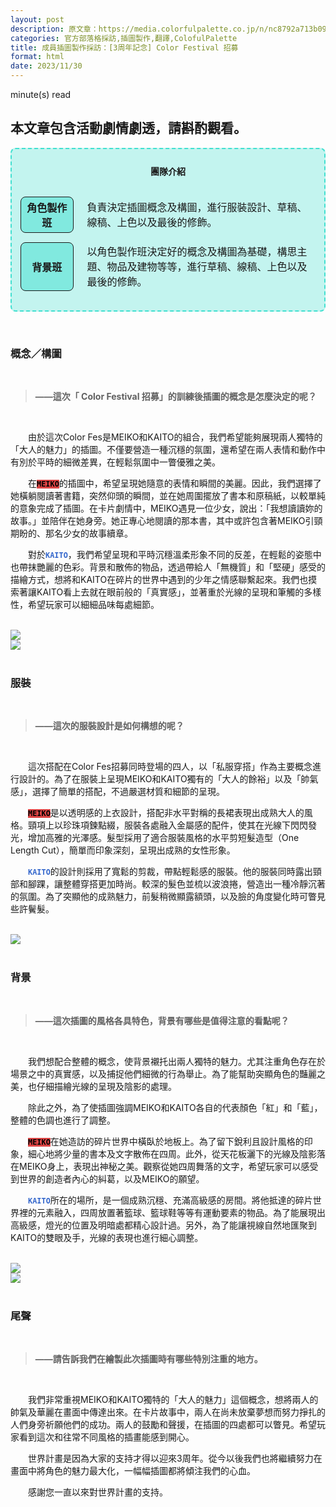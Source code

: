 ```yaml
---
layout: post
description: 原文章：https://media.colorfulpalette.co.jp/n/nc8792a713b09 | 此篇訪談翻譯僅作為個人練習。
categories: 官方部落格採訪,插圖製作,翻譯,ColofulPalette
title: 成員插圖製作採訪：[3周年記念] Color Festival 招募
format: html
date: 2023/11/30
---
```

<script type="module" src="main.js"></script>

<span id="reading-tag"><span id="time"></span> minute(s) read</span>

::: {.callout-warning appearance="simple"}
## 本文章包含活動劇情劇透，請斟酌觀看。
:::


<div style="border:2px turquoise dashed;padding:0px 12px 0px 12px;border-radius:8px;background-color:rgba(64,224,208, 0.3) !important;" class="team-info">
<p style="text-align:center;font-weight:bold;margin-top:25px">團隊介紹</p>
<table style="border:none;border-collapse: separate;border-spacing: 2px 15px;">
<tr style="border:none;background-color:transparent;">
<th style="text-align:center;width:18%; border:1px solid;border-radius:8px;background-color:rgba(64,224,208, 0.5)">角色製作班</th>
<td style="border:none;padding-left:20px">負責決定插圖概念及構圖，進行服裝設計、草稿、線稿、上色以及最後的修飾。</td>
</tr>
<tr style="border:none;background-color:transparent;background-color:transparent;">
<th style="text-align:center;border:1px solid;border-radius:8px;background-color:rgba(64,224,208, 0.5)">背景班</th>
<td style="border:none;padding-left:20px">以角色製作班決定好的概念及構圖為基礎，構思主題、物品及建物等等，進行草稿、線稿、上色以及最後的修飾。</td>
</tr>
</table>
</div>
<br>

### 概念／構圖
<br>
<blockquote style="font-weight:bold;"> ——這次「 Color Festival 招募」的訓練後插圖的概念是怎麼決定的呢？</blockquote>
<br>

&emsp;&emsp;由於這次Color Fes是MEIKO和KAITO的組合，我們希望能夠展現兩人獨特的「大人的魅力」的插圖。不僅要營造一種沉穩的氛圍，還希望在兩人表情和動作中有別於平時的細微差異，在輕鬆氛圍中一瞥優雅之美。

&emsp;&emsp;在<code style="background-color:#DD4444;"><span style="color:black;font-weight:bold;">MEIKO</span></code>的插圖中，希望呈現她隨意的表情和瞬間的美麗。因此，我們選擇了她橫躺閱讀著書籍，突然仰頭的瞬間，並在她周圍擺放了書本和原稿紙，以較單純的意象完成了插圖。在卡片劇情中，MEIKO遇見一位少女，說出：「我想讀讀妳的故事。」並陪伴在她身旁。她正專心地閱讀的那本書，其中或許包含著MEIKO引頸期盼的、那名少女的故事續章。

&emsp;&emsp;對於<code><span style="color:#3366CC;font-weight:bold;">KAITO</span></code>，我們希望呈現和平時沉穩溫柔形象不同的反差，在輕鬆的姿態中也帶抹艷麗的色彩。背景和散佈的物品，透過帶給人「無機質」和「堅硬」感受的描繪方式，想將和KAITO在碎片的世界中遇到的少年之情感聯繫起來。我們也摸索著讓KAITO看上去就在眼前般的「真實感」，並著重於光線的呈現和筆觸的多樣性，希望玩家可以細細品味每處細節。

<br>
<img src="https://assets.st-note.com/img/1697426875505-QQLClZM9Eu.png?width=2000&height=2000&fit=bounds&format=jpg&quality=85">
<br>
<img src="https://assets.st-note.com/img/1697426889591-8V3boV918V.png?width=2000&height=2000&fit=bounds&format=jpg&quality=85">
<br><br>


### 服裝
<br>
<blockquote style="font-weight:bold;"> ——這次的服裝設計是如何構想的呢？</blockquote>
<br>

&emsp;&emsp;這次搭配在Color Fes招募同時登場的四人，以「私服穿搭」作為主要概念進行設計的。為了在服裝上呈現MEIKO和KAITO獨有的「大人的餘裕」以及「帥氣感」，選擇了簡單的搭配，不過嚴選材質和細節的呈現。

&emsp;&emsp;<code style="background-color:#DD4444;"><span style="color:black;font-weight:bold;">MEIKO</span></code>是以透明感的上衣設計，搭配非水平對稱的長裙表現出成熟大人的風格。頸項上以珍珠項鍊點綴，服裝各處融入金屬感的配件，使其在光線下閃閃發光，增加高雅的光澤感。髮型採用了適合服裝風格的水平剪短髮造型（One Length Cut），簡單而印象深刻，呈現出成熟的女性形象。

&emsp;&emsp;<code><span style="color:#3366CC;font-weight:bold;">KAITO</span></code>的設計則採用了寬鬆的剪裁，帶點輕鬆感的服裝。他的服裝同時露出頸部和腳踝，讓整體穿搭更加時尚。較深的髮色並梳以波浪捲，營造出一種冷靜沉著的氛圍。為了突顯他的成熟魅力，前髮稍微顯露額頭，以及臉的角度變化時可瞥見些許鬢髮。

<br>
<img src="https://assets.st-note.com/img/1697426950768-u1zKTdwcDz.png?width=2000&height=2000&fit=bounds&format=jpg&quality=85">
<br><br>

### 背景
<br>
<blockquote style="font-weight:bold;"> ——這次插圖的風格各具特色，背景有哪些是值得注意的看點呢？  </blockquote>
<br>

&emsp;&emsp;我們想配合整體的概念，使背景襯托出兩人獨特的魅力。尤其注重角色存在於場景之中的真實感，以及捕捉他們細微的行為舉止。為了能幫助突顯角色的豔麗之美，也仔細描繪光線的呈現及陰影的處理。

&emsp;&emsp;除此之外，為了使插圖強調MEIKO和KAITO各自的代表顏色「紅」和「藍」，整體的色調也進行了調整。
<br>

&emsp;&emsp;<code style="background-color:#DD4444;"><span style="color:black;font-weight:bold;">MEIKO</span></code>在她造訪的碎片世界中橫臥於地板上。為了留下銳利且設計風格的印象，細心地將少量的書本及文字散佈在四周。此外，從天花板灑下的光線及陰影落在MEIKO身上，表現出神秘之美。觀察從她四周舞落的文字，希望玩家可以感受到世界的創造者內心的糾葛，以及MEIKO的願望。

&emsp;&emsp;<code><span style="color:#3366CC;font-weight:bold;">KAITO</span></code>所在的場所，是一個成熟沉穩、充滿高級感的房間。將他抵達的碎片世界裡的元素融入，四周放置著籃球、籃球鞋等等有運動要素的物品。為了能展現出高級感，燈光的位置及明暗處都精心設計過。另外，為了能讓視線自然地匯聚到KAITO的雙眼及手，光線的表現也進行細心調整。

<br>
<img src="https://assets.st-note.com/img/1697427016307-7zuNr36EbI.png?width=2000&height=2000&fit=bounds&format=jpg&quality=85">
<br>
<img src="https://assets.st-note.com/img/1697427030492-189bAcElN0.png?width=2000&height=2000&fit=bounds&format=jpg&quality=85">
<br><br>

### 尾聲

<br>
<blockquote style="font-weight:bold;"> ——請告訴我們在繪製此次插圖時有哪些特別注重的地方。 </blockquote>
<br>

&emsp;&emsp;我們非常重視MEIKO和KAITO獨特的「大人的魅力」這個概念，想將兩人的帥氣及華麗在畫面中傳達出來。在卡片故事中，兩人在尚未放棄夢想而努力掙扎的人們身旁祈願他們的成功。兩人的鼓勵和聲援，在插圖的四處都可以瞥見。希望玩家看到這次和往常不同風格的插畫能感到開心。

&emsp;&emsp;世界計畫是因為大家的支持才得以迎來3周年。從今以後我們也將繼續努力在畫面中將角色的魅力最大化，一幅幅插圖都將傾注我們的心血。

&emsp;&emsp;感謝您一直以來對世界計畫的支持。